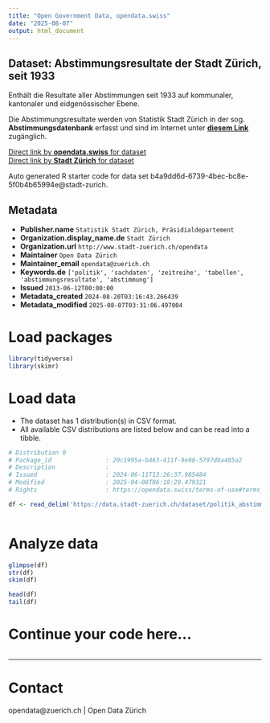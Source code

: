 ```yaml
---
title: "Open Government Data, opendata.swiss"
date: "2025-08-07"
output: html_document
---
```


## Dataset: Abstimmungsresultate der Stadt Zürich, seit 1933

Enthält die Resultate aller Abstimmungen seit 1933 auf kommunaler, kantonaler und eidgenössischer Ebene.

Die Abstimmungsresultate werden von Statistik Stadt Zürich in der sog. **Abstimmungsdatenbank** erfasst und sind im Internet unter [**diesem Link**](https://www.stadt-zuerich.ch/de/politik-und-verwaltung/statistik-und-daten/daten/politik-und-verwaltung/politik/abstimmungen.html) zugänglich. 


[Direct link by **opendata.swiss** for dataset](https://opendata.swiss/de/dataset/abstimmungsresultate-der-stadt-zurich-seit-19331)<br>
[Direct link by **Stadt Zürich** for dataset](https://data.stadt-zuerich.ch/dataset/politik_abstimmungen_seit1933)

Auto generated R starter code for data set b4a9dd6d-6739-4bec-bc8e-5f0b4b65994e@stadt-zurich.

## Metadata

- **Publisher.name** `Statistik Stadt Zürich, Präsidialdepartement`
- **Organization.display_name.de** `Stadt Zürich`
- **Organization.url** `http://www.stadt-zuerich.ch/opendata`
- **Maintainer** `Open Data Zürich`
- **Maintainer_email** `opendata@zuerich.ch`
- **Keywords.de** `['politik', 'sachdaten', 'zeitreihe', 'tabellen', 'abstimmungsresultate', 'abstimmung']`
- **Issued** `2013-06-12T00:00:00`
- **Metadata_created** `2024-08-20T03:16:43.266439`
- **Metadata_modified** `2025-08-07T03:31:06.497004`


# Load packages

```r

library(tidyverse)
library(skimr)

```

# Load data

-   The dataset has 1 distribution(s) in CSV format.
-   All available CSV distributions are listed below and can be read into a tibble.

```r

# Distribution 0
# Package_id               : 20c1995a-b463-411f-9e98-5797d8a485a2
# Description              : 
# Issued                   : 2024-06-11T13:26:37.985484
# Modified                 : 2025-04-08T06:18:29.479321
# Rights                   : https://opendata.swiss/terms-of-use#terms_open

df <- read_delim('https://data.stadt-zuerich.ch/dataset/politik_abstimmungen_seit1933/download/abstimmungen_seit1933.csv')



```

# Analyze data

```r

glimpse(df)
str(df)
skim(df)

head(df)
tail(df)

```

# Continue your code here...

```r

```

------------------------------------------------------------------------

# Contact

opendata@zuerich.ch | Open Data Zürich
